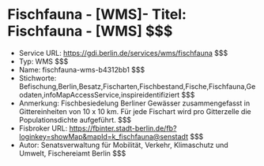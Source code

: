 # Fischfauna - [WMS]- Titel: Fischfauna - [WMS] $$$
- Service URL: https://gdi.berlin.de/services/wms/fischfauna $$$
- Typ: WMS $$$
- Name: fischfauna-wms-b4312bb1 $$$
- Stichworte: Befischung,Berlin,Besatz,Fischarten,Fischbestand,Fische,Fischfauna,Geodaten,infoMapAccessService,inspireidentifiziert $$$
- Anmerkung: Fischbesiedelung Berliner Gewässer zusammengefasst in Gittereinheiten von 10 x 10 km. Für jede Fischart wird pro Gitterzelle die Populationsdichte aufgeführt. $$$
- Fisbroker URL: https://fbinter.stadt-berlin.de/fb?loginkey=showMap&mapId=k_fischfauna@senstadt $$$
- Autor: Senatsverwaltung für Mobilität, Verkehr, Klimaschutz und Umwelt, Fischereiamt Berlin $$$

